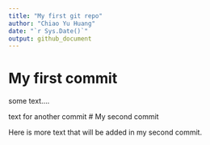 ```yaml
---
title: "My first git repo"
author: "Chiao Yu Huang"
date: "`r Sys.Date()`"
output: github_document
---
```


# My first commit

some text....

text for another commit
# My second commit

Here is more text that will be added in my second commit.
